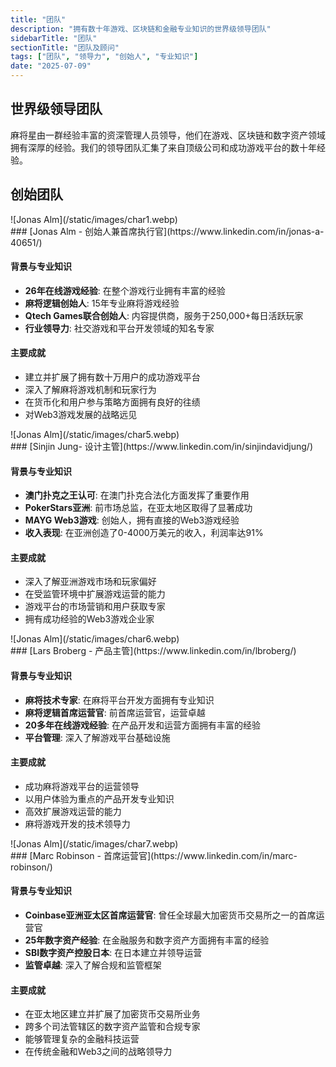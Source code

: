 ```yaml
---
title: "团队"
description: "拥有数十年游戏、区块链和金融专业知识的世界级领导团队"
sidebarTitle: "团队"
sectionTitle: "团队及顾问"
tags: ["团队", "领导力", "创始人", "专业知识"]
date: "2025-07-09"
---
```


## 世界级领导团队

麻将星由一群经验丰富的资深管理人员领导，他们在游戏、区块链和数字资产领域拥有深厚的经验。我们的领导团队汇集了来自顶级公司和成功游戏平台的数十年经验。

## 创始团队


<div className='flex gap-4 items-center'>
<div className='aspect-square size-11'>
![Jonas Alm](/static/images/char1.webp)
</div>
### [Jonas Alm - 创始人兼首席执行官](https://www.linkedin.com/in/jonas-a-40651/)
</div>

#### 背景与专业知识
- **26年在线游戏经验**: 在整个游戏行业拥有丰富的经验
- **麻将逻辑创始人**: 15年专业麻将游戏经验
- **Qtech Games联合创始人**: 内容提供商，服务于250,000+每日活跃玩家
- **行业领导力**: 社交游戏和平台开发领域的知名专家

#### 主要成就
- 建立并扩展了拥有数十万用户的成功游戏平台
- 深入了解麻将游戏机制和玩家行为
- 在货币化和用户参与策略方面拥有良好的往绩
- 对Web3游戏发展的战略远见


<div className='flex gap-4 items-center'>
<div className='aspect-square size-11'>
![Jonas Alm](/static/images/char5.webp)
</div>
### [Sinjin Jung- 设计主管](https://www.linkedin.com/in/sinjindavidjung/)
</div>


#### 背景与专业知识
- **澳门扑克之王认可**: 在澳门扑克合法化方面发挥了重要作用
- **PokerStars亚洲**: 前市场总监，在亚太地区取得了显著成功
- **MAYG Web3游戏**: 创始人，拥有直接的Web3游戏经验
- **收入表现**: 在亚洲创造了0-4000万美元的收入，利润率达91%

#### 主要成就
- 深入了解亚洲游戏市场和玩家偏好
- 在受监管环境中扩展游戏运营的能力
- 游戏平台的市场营销和用户获取专家
- 拥有成功经验的Web3游戏企业家

<div className='flex gap-4 items-center'>
<div className='aspect-square size-11'>
![Jonas Alm](/static/images/char6.webp)
</div>
### [Lars Broberg - 产品主管](https://www.linkedin.com/in/lbroberg/)
</div>

#### 背景与专业知识
- **麻将技术专家**: 在麻将平台开发方面拥有专业知识
- **麻将逻辑首席运营官**: 前首席运营官，运营卓越
- **20多年在线游戏经验**: 在产品开发和运营方面拥有丰富的经验
- **平台管理**: 深入了解游戏平台基础设施

#### 主要成就
- 成功麻将游戏平台的运营领导
- 以用户体验为重点的产品开发专业知识
- 高效扩展游戏运营的能力
- 麻将游戏开发的技术领导力

<div className='flex gap-4 items-center'>
<div className='aspect-square size-11'>
![Jonas Alm](/static/images/char7.webp)
</div>
### [Marc Robinson - 首席运营官](https://www.linkedin.com/in/marc-robinson/)
</div>

#### 背景与专业知识
- **Coinbase亚洲亚太区首席运营官**: 曾任全球最大加密货币交易所之一的首席运营官
- **25年数字资产经验**: 在金融服务和数字资产方面拥有丰富的经验
- **SBI数字资产控股日本**: 在日本建立并领导运营
- **监管卓越**: 深入了解合规和监管框架

#### 主要成就
- 在亚太地区建立并扩展了加密货币交易所业务
- 跨多个司法管辖区的数字资产监管和合规专家
- 能够管理复杂的金融科技运营
- 在传统金融和Web3之间的战略领导力